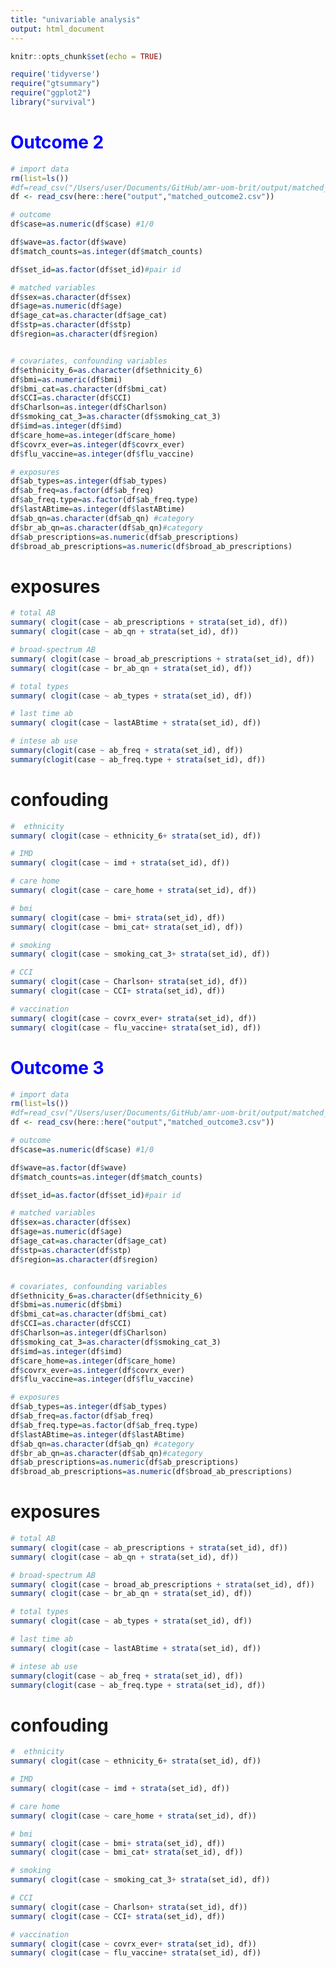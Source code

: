 ```yaml
---
title: "univariable analysis"
output: html_document
---
```


```r
knitr::opts_chunk$set(echo = TRUE)
```


```r
require('tidyverse')
require("gtsummary")
require("ggplot2")
library("survival")
```


# <font color=blue>**Outcome 2**</font>
```r
# import data
rm(list=ls())
#df=read_csv("/Users/user/Documents/GitHub/amr-uom-brit/output/matched_outcome2.csv")
df <- read_csv(here::here("output","matched_outcome2.csv"))

```

```r

# outcome
df$case=as.numeric(df$case) #1/0

df$wave=as.factor(df$wave)
df$match_counts=as.integer(df$match_counts)

df$set_id=as.factor(df$set_id)#pair id

# matched variables
df$sex=as.character(df$sex)
df$age=as.numeric(df$age)
df$age_cat=as.character(df$age_cat)
df$stp=as.character(df$stp)
df$region=as.character(df$region)


# covariates, confounding variables
df$ethnicity_6=as.character(df$ethnicity_6)
df$bmi=as.numeric(df$bmi)
df$bmi_cat=as.character(df$bmi_cat)
df$CCI=as.character(df$CCI)
df$Charlson=as.integer(df$Charlson)
df$smoking_cat_3=as.character(df$smoking_cat_3)
df$imd=as.integer(df$imd)
df$care_home=as.integer(df$care_home)
df$covrx_ever=as.integer(df$covrx_ever)
df$flu_vaccine=as.integer(df$flu_vaccine)

# exposures
df$ab_types=as.integer(df$ab_types)
df$ab_freq=as.factor(df$ab_freq)
df$ab_freq.type=as.factor(df$ab_freq.type)
df$lastABtime=as.integer(df$lastABtime)
df$ab_qn=as.character(df$ab_qn) #category
df$br_ab_qn=as.character(df$ab_qn)#category
df$ab_prescriptions=as.numeric(df$ab_prescriptions)
df$broad_ab_prescriptions=as.numeric(df$broad_ab_prescriptions)

```


# exposures
```r
# total AB
summary( clogit(case ~ ab_prescriptions + strata(set_id), df))
summary( clogit(case ~ ab_qn + strata(set_id), df))

# broad-spectrum AB
summary( clogit(case ~ broad_ab_prescriptions + strata(set_id), df))
summary( clogit(case ~ br_ab_qn + strata(set_id), df))

# total types
summary( clogit(case ~ ab_types + strata(set_id), df))

# last time ab
summary( clogit(case ~ lastABtime + strata(set_id), df))

# intese ab use
summary(clogit(case ~ ab_freq + strata(set_id), df))
summary(clogit(case ~ ab_freq.type + strata(set_id), df))

```

# confouding
```r
#  ethnicity
summary( clogit(case ~ ethnicity_6+ strata(set_id), df))

# IMD
summary( clogit(case ~ imd + strata(set_id), df))

# care home
summary( clogit(case ~ care_home + strata(set_id), df))

# bmi
summary( clogit(case ~ bmi+ strata(set_id), df))
summary( clogit(case ~ bmi_cat+ strata(set_id), df))

# smoking
summary( clogit(case ~ smoking_cat_3+ strata(set_id), df))

# CCI
summary( clogit(case ~ Charlson+ strata(set_id), df))
summary( clogit(case ~ CCI+ strata(set_id), df))

# vaccination
summary( clogit(case ~ covrx_ever+ strata(set_id), df))
summary( clogit(case ~ flu_vaccine+ strata(set_id), df))

```



# <font color=blue>**Outcome 3**</font>
```r
# import data
rm(list=ls())
#df=read_csv("/Users/user/Documents/GitHub/amr-uom-brit/output/matched_outcome3.csv")
df <- read_csv(here::here("output","matched_outcome3.csv"))

```

```r

# outcome
df$case=as.numeric(df$case) #1/0

df$wave=as.factor(df$wave)
df$match_counts=as.integer(df$match_counts)

df$set_id=as.factor(df$set_id)#pair id

# matched variables
df$sex=as.character(df$sex)
df$age=as.numeric(df$age)
df$age_cat=as.character(df$age_cat)
df$stp=as.character(df$stp)
df$region=as.character(df$region)


# covariates, confounding variables
df$ethnicity_6=as.character(df$ethnicity_6)
df$bmi=as.numeric(df$bmi)
df$bmi_cat=as.character(df$bmi_cat)
df$CCI=as.character(df$CCI)
df$Charlson=as.integer(df$Charlson)
df$smoking_cat_3=as.character(df$smoking_cat_3)
df$imd=as.integer(df$imd)
df$care_home=as.integer(df$care_home)
df$covrx_ever=as.integer(df$covrx_ever)
df$flu_vaccine=as.integer(df$flu_vaccine)

# exposures
df$ab_types=as.integer(df$ab_types)
df$ab_freq=as.factor(df$ab_freq)
df$ab_freq.type=as.factor(df$ab_freq.type)
df$lastABtime=as.integer(df$lastABtime)
df$ab_qn=as.character(df$ab_qn) #category
df$br_ab_qn=as.character(df$ab_qn)#category
df$ab_prescriptions=as.numeric(df$ab_prescriptions)
df$broad_ab_prescriptions=as.numeric(df$broad_ab_prescriptions)

```


# exposures
```r
# total AB
summary( clogit(case ~ ab_prescriptions + strata(set_id), df))
summary( clogit(case ~ ab_qn + strata(set_id), df))

# broad-spectrum AB
summary( clogit(case ~ broad_ab_prescriptions + strata(set_id), df))
summary( clogit(case ~ br_ab_qn + strata(set_id), df))

# total types
summary( clogit(case ~ ab_types + strata(set_id), df))

# last time ab
summary( clogit(case ~ lastABtime + strata(set_id), df))

# intese ab use
summary(clogit(case ~ ab_freq + strata(set_id), df))
summary(clogit(case ~ ab_freq.type + strata(set_id), df))

```

# confouding
```r
#  ethnicity
summary( clogit(case ~ ethnicity_6+ strata(set_id), df))

# IMD
summary( clogit(case ~ imd + strata(set_id), df))

# care home
summary( clogit(case ~ care_home + strata(set_id), df))

# bmi
summary( clogit(case ~ bmi+ strata(set_id), df))
summary( clogit(case ~ bmi_cat+ strata(set_id), df))

# smoking
summary( clogit(case ~ smoking_cat_3+ strata(set_id), df))

# CCI
summary( clogit(case ~ Charlson+ strata(set_id), df))
summary( clogit(case ~ CCI+ strata(set_id), df))

# vaccination
summary( clogit(case ~ covrx_ever+ strata(set_id), df))
summary( clogit(case ~ flu_vaccine+ strata(set_id), df))

```